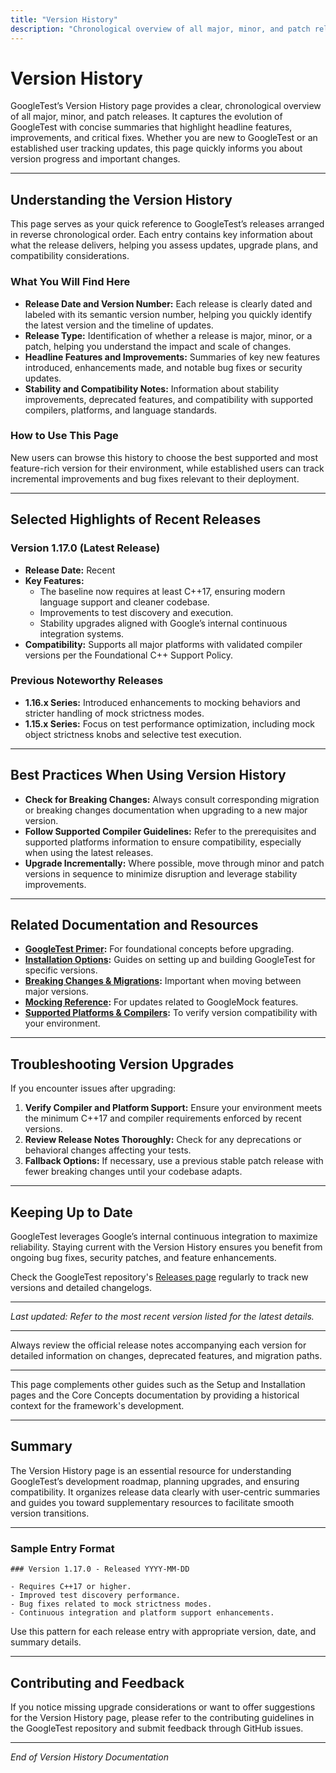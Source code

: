 ```yaml
---
title: "Version History"
description: "Chronological overview of all major, minor, and patch releases with concise summaries. Each entry highlights headline features and stability improvements, serving as a quick reference for both newcomers and established users tracking GoogleTest's evolution."
---
```


# Version History

GoogleTest’s Version History page provides a clear, chronological overview of all major, minor, and patch releases. It captures the evolution of GoogleTest with concise summaries that highlight headline features, improvements, and critical fixes. Whether you are new to GoogleTest or an established user tracking updates, this page quickly informs you about version progress and important changes.

---

## Understanding the Version History

This page serves as your quick reference to GoogleTest’s releases arranged in reverse chronological order. Each entry contains key information about what the release delivers, helping you assess updates, upgrade plans, and compatibility considerations.

### What You Will Find Here
- **Release Date and Version Number:** Each release is clearly dated and labeled with its semantic version number, helping you quickly identify the latest version and the timeline of updates.
- **Release Type:** Identification of whether a release is major, minor, or a patch, helping you understand the impact and scale of changes.
- **Headline Features and Improvements:** Summaries of key new features introduced, enhancements made, and notable bug fixes or security updates.
- **Stability and Compatibility Notes:** Information about stability improvements, deprecated features, and compatibility with supported compilers, platforms, and language standards.

### How to Use This Page
New users can browse this history to choose the best supported and most feature-rich version for their environment, while established users can track incremental improvements and bug fixes relevant to their deployment.

---

## Selected Highlights of Recent Releases

### Version 1.17.0 (Latest Release)
- **Release Date:** Recent
- **Key Features:**
  - The baseline now requires at least C++17, ensuring modern language support and cleaner codebase.
  - Improvements to test discovery and execution.
  - Stability upgrades aligned with Google’s internal continuous integration systems.
- **Compatibility:** Supports all major platforms with validated compiler versions per the Foundational C++ Support Policy.

### Previous Noteworthy Releases
- **1.16.x Series:** Introduced enhancements to mocking behaviors and stricter handling of mock strictness modes.
- **1.15.x Series:** Focus on test performance optimization, including mock object strictness knobs and selective test execution.

---

## Best Practices When Using Version History

- **Check for Breaking Changes:** Always consult corresponding migration or breaking changes documentation when upgrading to a new major version.
- **Follow Supported Compiler Guidelines:** Refer to the prerequisites and supported platforms information to ensure compatibility, especially when using the latest releases.
- **Upgrade Incrementally:** Where possible, move through minor and patch versions in sequence to minimize disruption and leverage stability improvements.

---

## Related Documentation and Resources

- **[GoogleTest Primer](https://google.github.io/googletest/primer.html):** For foundational concepts before upgrading.
- **[Installation Options](https://google.github.io/googletest/setup.html#installation-options):** Guides on setting up and building GoogleTest for specific versions.
- **[Breaking Changes & Migrations](https://google.github.io/googletest/migration.html):** Important when moving between major versions.
- **[Mocking Reference](https://google.github.io/googletest/mock.html):** For updates related to GoogleMock features.
- **[Supported Platforms & Compilers](https://google.github.io/googletest/setup.html#prerequisites-requirements):** To verify version compatibility with your environment.

---

## Troubleshooting Version Upgrades

If you encounter issues after upgrading:

1. **Verify Compiler and Platform Support:** Ensure your environment meets the minimum C++17 and compiler requirements enforced by recent versions.
2. **Review Release Notes Thoroughly:** Check for any deprecations or behavioral changes affecting your tests.
3. **Fallback Options:** If necessary, use a previous stable patch release with fewer breaking changes until your codebase adapts.

---

## Keeping Up to Date

GoogleTest leverages Google’s internal continuous integration to maximize reliability. Staying current with the Version History ensures you benefit from ongoing bug fixes, security patches, and feature enhancements.

Check the GoogleTest repository's [Releases page](https://github.com/google/googletest/releases) regularly to track new versions and detailed changelogs.

---

_Last updated: Refer to the most recent version listed for the latest details._

---

<Check>
Always review the official release notes accompanying each version for detailed information on changes, deprecated features, and migration paths.
</Check>

---

<Info>
This page complements other guides such as the Setup and Installation pages and the Core Concepts documentation by providing a historical context for the framework's development.
</Info>

---

## Summary
The Version History page is an essential resource for understanding GoogleTest’s development roadmap, planning upgrades, and ensuring compatibility. It organizes release data clearly with user-centric summaries and guides you toward supplementary resources to facilitate smooth version transitions.

---

### Sample Entry Format
```
### Version 1.17.0 - Released YYYY-MM-DD

- Requires C++17 or higher.
- Improved test discovery performance.
- Bug fixes related to mock strictness modes.
- Continuous integration and platform support enhancements.
```

Use this pattern for each release entry with appropriate version, date, and summary details.

---

## Contributing and Feedback

If you notice missing upgrade considerations or want to offer suggestions for the Version History page, please refer to the contributing guidelines in the GoogleTest repository and submit feedback through GitHub issues.

---

*End of Version History Documentation*